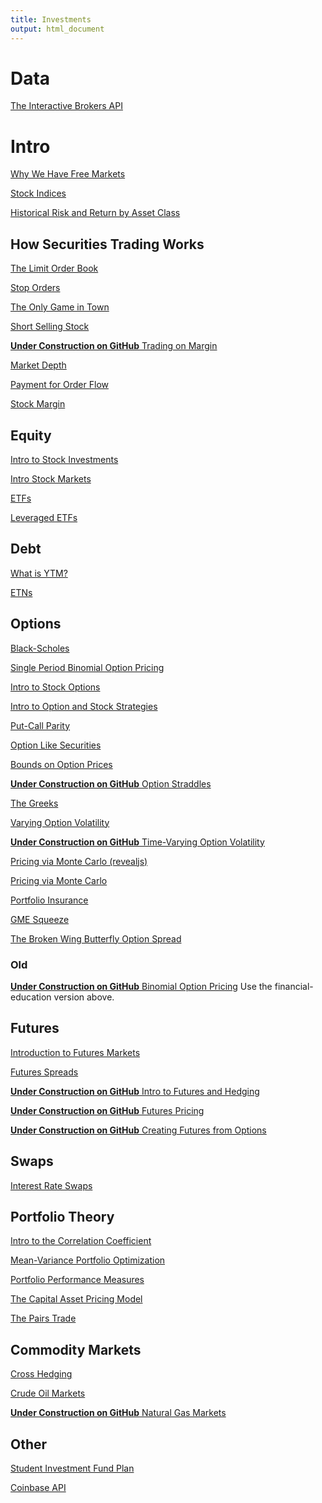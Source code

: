 ```yaml
---
title: Investments
output: html_document
---
```


# Data

[The Interactive Brokers API](https://financial-education.github.io/IB_API/)

# Intro

[Why We Have Free Markets](https://financial-education.github.io/why_we_have_free_markets)

[Stock Indices](https://financial-education.github.io/stock-indices/)

[Historical Risk and Return by Asset Class](https://financial-education.github.io/relative_performance_asset_classes/)

## How Securities Trading Works 

[The Limit Order Book](https://financial-education.github.io/5mf_limit-order-book/)

[Stop Orders](https://financial-education.github.io/stop_orders/)

[The Only Game in Town](https://financial-education.github.io/only_game_in_town/)

[Short Selling Stock](https://financial-education.github.io/short_selling_stock/)

[**Under Construction on GitHub** Trading on Margin](https://github.com/FinancialMarkets/5MinuteFinance/blob/master/Trading_and_Market_Structure/Margin/margin.Rmd)

[Market Depth](https://matt-brigida.github.io/fin_532_market_depth/)

[Payment for Order Flow](https://financial-education.github.io/payment_for_order_flow/)

[Stock Margin](https://financial-education.github.io/stock_margin/)

## Equity

[Intro to Stock Investments]()

[Intro Stock Markets]()

[ETFs]()

[Leveraged ETFs]()

## Debt

<!--- Duration and convexity are in the financial markets course-----
[Intro to Duration](https://financial-education.github.io/intro_to_duration/)

[Convexity]()
-->

[What is YTM?]()

[ETNs]()

## Options

[Black-Scholes](https://financial-education.github.io/black_scholes/)

[Single Period Binomial Option Pricing](https://financial-education.github.io/single_period_binomial_option_pricing)

[Intro to Stock Options]()

[Intro to Option and Stock Strategies]()

[Put-Call Parity](https://financial-education.github.io/put_call_parity/)

[Option Like Securities](https://financial-education.github.io/option_like_securities/)

[Bounds on Option Prices](https://financial-education.github.io/bounds_on_option_prices/)

[**Under Construction on GitHub** Option Straddles](https://github.com/FinancialMarkets/5MinuteFinance/blob/master/Options/option_straddle/option_straddle.Rmd)

[The Greeks]()

[Varying Option Volatility]()

[**Under Construction on GitHub** Time-Varying Option Volatility](https://github.com/FinancialMarkets/5MinuteFinance/blob/master/Options/time_varying_IV/stoch_vol.Rmd)

[Pricing via Monte Carlo (revealjs)](https://financial-education.github.io/intro_monte_carlo_methods_in_finance)

[Pricing via Monte Carlo]()

[Portfolio Insurance](https://financial-education.github.io/portfolio_insurance/)

[GME Squeeze](https://financial-education.github.io/GME_Squeeze/)

[The Broken Wing Butterfly Option Spread](https://financial-education.github.io/broken_wing_butterfly/)

### Old

[**Under Construction on GitHub** Binomial Option Pricing](https://github.com/FinancialMarkets/5MinuteFinance/blob/master/Options/binomial_option_pricing/binomial_option_pricing.Rmd) Use the financial-education version above.

## Futures

[Introduction to Futures Markets](https://financial-education.github.io/intro_futures_rtf/)

[Futures Spreads](https://financial-education.github.io/Futures_Spreads/)

[**Under Construction on GitHub** Intro to Futures and Hedging](https://github.com/FinancialMarkets/5MinuteFinance/blob/master/Derivatives/Futures_Intro/intro_futures.Rmd)

[**Under Construction on GitHub** Futures Pricing](https://github.com/FinancialMarkets/5MinuteFinance/blob/master/Derivatives/Pricing_Futures/pricing_futures.Rmd)

[**Under Construction on GitHub** Creating Futures from Options](https://github.com/FinancialMarkets/5MinuteFinance/blob/master/Options/creating_futures_with_options/creating_futures_with_options.Rmd)

## Swaps

[Interest Rate Swaps](https://financial-education.github.io/5mf_Interest_Rate_Swaps/)

## Portfolio Theory

[Intro to the Correlation Coefficient]()

[Mean-Variance Portfolio Optimization]()

[Portfolio Performance Measures]()

[The Capital Asset Pricing Model]()

[The Pairs Trade]()

## Commodity Markets

[Cross Hedging]()

[Crude Oil Markets]()

[**Under Construction on GitHub** Natural Gas Markets](https://github.com/FinancialMarkets/5MinuteFinance/blob/master/Commodities/nat_gas_markets/nat_gas_markets.Rmd)

## Other

[Student Investment Fund Plan](https://financial-education.github.io/Student_Investment_Fund_Plan/)

[Coinbase API](https://financial-education.github.io/coinbase_api/)

